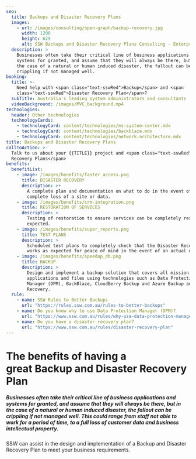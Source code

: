 ```yaml
---
seo:
  title: Backups and Disaster Recovery Plans
  images:
    - url: /images/consulting/open-graph/backup-recovery.jpg
      width: 1200
      height: 629
      alt: SSW Backups and Disaster Recovery Plans Consulting - Enterprise Software Development
  description: >
    Businesses often take their critical line of business applications and
    systems for granted, and assume that they will always be there, but in
    the case of a natural or human induced disaster, the fallout can be
    crippling if not managed well.
booking:
  title: >-
    Need help with <span class="text-sswRed">Backup</span> and <span
    class="text-sswRed">Disaster Recovery Plan</span>?
  subTitle: Australia's leading system administrators and consultants
  videoBackground: /images/MVC_background.mp4
technologies:
  header: Other technologies
  technologyCards:
    - technologyCard: content/technologies/ms-system-center.mdx
    - technologyCard: content/technologies/backblaze.mdx
    - technologyCard: content/technologies/network-architecture.mdx
title: Backups and Disaster Recovery Plans
callToAction: >-
  Talk to us about your {{TITLE}} project and <span class="text-sswRed">Disaster
  Recovery Plans</span>
benefits:
  benefitList:
    - image: /images/benefits/faster_access.png
      title: DISASTER RECOVERY
      description: >+
        A complete plan and documentation on what to do in the event of a
        complete loss of a site or data.
    - image: /images/benefits/crm-integration.png
      title: RESTORATION OF SERVICES
      description: >
        Testing of restoration to ensure services can be completely restored as
        expected.
    - image: /images/benefits/super_reports.png
      title: TEST PLANS
      description: >
        Scheduled test plans to completely check that the Disaster Recovery plan
        works as expected for peace of mind in the event of an actual disaster.
    - image: /images/benefits/speedup_db.png
      title: BACKUP
      description: >
        Design and implement a backup solution that covers all mission critical
        applications and files using technologies such as Data Protection
        Manager (DPM), BackBlaze, CloudBerry Backup and Azure Backup and Site
        Recovery.
  rule:
    - name: SSW Rules to Better Backups
      url: "https://rules.ssw.com.au/rules-to-better-backups"
    - name: Do you know why to use Data Protection Manager (DPM)?
      url: "https://www.ssw.com.au/rules/why-use-data-protection-manager/"
    - name: Do you have a disaster recovery plan?
      url: "https://www.ssw.com.au/rules/disaster-recovery-plan"
---
```


# The benefits of having a great Backup and Disaster Recovery Plan

##### Businesses often take their critical line of business applications and systems for granted, and assume that they will always be there, but in the case of a natural or human induced disaster, the fallout can be crippling if not managed well. This could range from staff not able to work for a period of time, to a full loss of customer data and business intellectual property.

SSW can assist in the design and implementation of a Backup and Disaster Recovery Plan to meet your business requirements.
